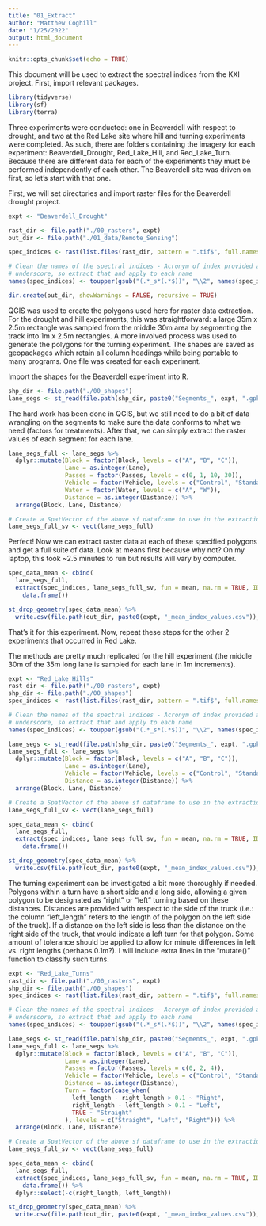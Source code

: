 ```yaml
---
title: "01_Extract"
author: "Matthew Coghill"
date: "1/25/2022"
output: html_document
---
```


```r
knitr::opts_chunk$set(echo = TRUE)
```

This document will be used to extract the spectral indices from the KXI project. First, import relevant packages.

```r

library(tidyverse)
library(sf)
library(terra)

```

Three experiments were conducted: one in Beaverdell with respect to drought, and two at the Red Lake site where hill and turning experiments were completed. As such, there are folders containing the imagery for each experiment: Beaverdell_Drought, Red_Lake_Hill, and Red_Lake_Turn. Because there are different data for each of the experiments they must be performed independently of each other. The Beaverdell site was driven on first, so let's start with that one.

First, we will set directories and import raster files for the Beaverdell drought project.

```r

expt <- "Beaverdell_Drought"

rast_dir <- file.path("./00_rasters", expt)
out_dir <- file.path("./01_data/Remote_Sensing")

spec_indices <- rast(list.files(rast_dir, pattern = ".tif$", full.names = TRUE))

# Clean the names of the spectral indices - Acronym of index provided after last
# underscore, so extract that and apply to each name
names(spec_indices) <- toupper(gsub("(.*_s*(.*$))", "\\2", names(spec_indices)))

dir.create(out_dir, showWarnings = FALSE, recursive = TRUE)

```

QGIS was used to create the polygons used here for raster data extraction. For the drought and hill experiments, this was straightforward: a large 35m x 2.5m rectangle was sampled from the middle 30m area by segmenting the track into 1m x 2.5m rectangles. A more involved process was used to generate the polygons for the turning experiment. The shapes are saved as geopackages which retain all column headings while being portable to many programs. One file was created for each experiment.

Import the shapes for the Beaverdell experiment into R.

```r

shp_dir <- file.path("./00_shapes")
lane_segs <- st_read(file.path(shp_dir, paste0("Segments_", expt, ".gpkg")), quiet = TRUE)

```

The hard work has been done in QGIS, but we still need to do a bit of data wrangling on the segments to make sure the data conforms to what we need (factors for treatments). After that, we can simply extract the raster values of each segment for each lane.

```r

lane_segs_full <- lane_segs %>% 
  dplyr::mutate(Block = factor(Block, levels = c("A", "B", "C")),
                Lane = as.integer(Lane),
                Passes = factor(Passes, levels = c(0, 1, 10, 30)),
                Vehicle = factor(Vehicle, levels = c("Control", "Standard", "KXI")),
                Water = factor(Water, levels = c("A", "W")),
                Distance = as.integer(Distance)) %>% 
  arrange(Block, Lane, Distance)

# Create a SpatVector of the above sf dataframe to use in the extraction
lane_segs_full_sv <- vect(lane_segs_full)

```

Perfect! Now we can extract raster data at each of these specified polygons and get a full suite of data. Look at means first because why not? On my laptop, this took ~2.5 minutes to run but results will vary by computer.

```r

spec_data_mean <- cbind(
  lane_segs_full,
  extract(spec_indices, lane_segs_full_sv, fun = mean, na.rm = TRUE, ID = FALSE, exact = TRUE) %>% 
    data.frame())

st_drop_geometry(spec_data_mean) %>% 
  write.csv(file.path(out_dir, paste0(expt, "_mean_index_values.csv")), row.names = FALSE)

```

That's it for this experiment. Now, repeat these steps for the other 2 experiments that occurred in Red Lake.

The methods are pretty much replicated for the hill experiment (the middle 30m of the 35m long lane is sampled for each lane in 1m increments).

```r

expt <- "Red_Lake_Hills"
rast_dir <- file.path("./00_rasters", expt)
shp_dir <- file.path("./00_shapes")
spec_indices <- rast(list.files(rast_dir, pattern = ".tif$", full.names = TRUE))

# Clean the names of the spectral indices - Acronym of index provided after last
# underscore, so extract that and apply to each name
names(spec_indices) <- toupper(gsub("(.*_s*(.*$))", "\\2", names(spec_indices)))

lane_segs <- st_read(file.path(shp_dir, paste0("Segments_", expt, ".gpkg")), quiet = TRUE)
lane_segs_full <- lane_segs %>% 
  dplyr::mutate(Block = factor(Block, levels = c("A", "B", "C")),
                Lane = as.integer(Lane),
                Vehicle = factor(Vehicle, levels = c("Control", "Standard", "KXI")),
                Distance = as.integer(Distance)) %>% 
  arrange(Block, Lane, Distance)

# Create a SpatVector of the above sf dataframe to use in the extraction
lane_segs_full_sv <- vect(lane_segs_full)

spec_data_mean <- cbind(
  lane_segs_full,
  extract(spec_indices, lane_segs_full_sv, fun = mean, na.rm = TRUE, ID = FALSE, exact = TRUE) %>% 
    data.frame())

st_drop_geometry(spec_data_mean) %>% 
  write.csv(file.path(out_dir, paste0(expt, "_mean_index_values.csv")), row.names = FALSE)

```

The turning experiment can be investigated a bit more thoroughly if needed. Polygons within a turn have a short side and a long side, allowing a given polygon to be designated as "right" or "left" turning based on these distances. Distances are provided with respect to the side of the truck (i.e.: the column "left_length" refers to the length of the polygon on the left side of the truck). If a distance on the left side is less than the distance on the right side of the truck, that would indicate a left turn for that polygon. Some amount of tolerance should be applied to allow for minute differences in left vs. right lengths (perhaps 0.1m?). I will include extra lines in the "mutate()" function to classify such turns.

```r

expt <- "Red_Lake_Turns"
rast_dir <- file.path("./00_rasters", expt)
shp_dir <- file.path("./00_shapes")
spec_indices <- rast(list.files(rast_dir, pattern = ".tif$", full.names = TRUE))

# Clean the names of the spectral indices - Acronym of index provided after last
# underscore, so extract that and apply to each name
names(spec_indices) <- toupper(gsub("(.*_s*(.*$))", "\\2", names(spec_indices)))

lane_segs <- st_read(file.path(shp_dir, paste0("Segments_", expt, ".gpkg")), quiet = TRUE)
lane_segs_full <- lane_segs %>% 
  dplyr::mutate(Block = factor(Block, levels = c("A", "B", "C")),
                Lane = as.integer(Lane),
                Passes = factor(Passes, levels = c(0, 2, 4)),
                Vehicle = factor(Vehicle, levels = c("Control", "Standard", "KXI")),
                Distance = as.integer(Distance),
                Turn = factor(case_when(
                  left_length - right_length > 0.1 ~ "Right",
                  right_length - left_length > 0.1 ~ "Left",
                  TRUE ~ "Straight"
                ), levels = c("Straight", "Left", "Right"))) %>% 
  arrange(Block, Lane, Distance)

# Create a SpatVector of the above sf dataframe to use in the extraction
lane_segs_full_sv <- vect(lane_segs_full)

spec_data_mean <- cbind(
  lane_segs_full,
  extract(spec_indices, lane_segs_full_sv, fun = mean, na.rm = TRUE, ID = FALSE, exact = TRUE) %>% 
    data.frame()) %>% 
  dplyr::select(-c(right_length, left_length))

st_drop_geometry(spec_data_mean) %>% 
  write.csv(file.path(out_dir, paste0(expt, "_mean_index_values.csv")), row.names = FALSE)

```
